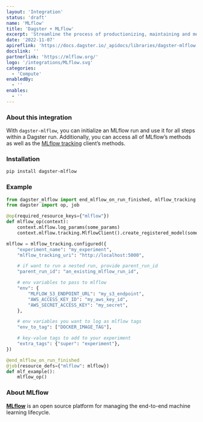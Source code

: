 ```yaml
---
layout: 'Integration'
status: 'draft'
name: 'MLflow'
title: 'Dagster + MLflow'
excerpt: 'Streamline the process of productionizing, maintaining and monitoring machine learning models.'
date: '2022-11-07'
apireflink: 'https://docs.dagster.io/_apidocs/libraries/dagster-mlflow'
docslink: ''
partnerlink: 'https://mlflow.org/'
logo: '/integrations/MLflow.svg'
categories:
  - 'Compute'
enabledBy:
  - ''
enables:
  - ''
---
```


### About this integration

With `dagster-mlflow`, you can initialize an MLflow run and use it for all steps within a Dagster run. Additionally, you can access all of MLflow’s methods as well as the [MLflow tracking](https://www.mlflow.org/docs/latest/tracking.html) client’s methods.

### Installation

```bash
pip install dagster-mlflow
```

### Example

```python
from dagster_mlflow import end_mlflow_on_run_finished, mlflow_tracking
from dagster import op, job

@op(required_resource_keys={"mlflow"})
def mlflow_op(context):
    context.mlflow.log_params(some_params)
    context.mlflow.tracking.MlflowClient().create_registered_model(some_model_name)

mlflow = mlflow_tracking.configured({
    "experiment_name": "my_experiment",
    "mlflow_tracking_uri": "http://localhost:5000",

    # if want to run a nested run, provide parent_run_id
    "parent_run_id": "an_existing_mlflow_run_id",

    # env variables to pass to mlflow
    "env": {
        "MLFLOW_S3_ENDPOINT_URL": "my_s3_endpoint",
        "AWS_ACCESS_KEY_ID": "my_aws_key_id",
        "AWS_SECRET_ACCESS_KEY": "my_secret",
    },

    # env variables you want to log as mlflow tags
    "env_to_tag": ["DOCKER_IMAGE_TAG"],

    # key-value tags to add to your experiment
    "extra_tags": {"super": "experiment"},
})

@end_mlflow_on_run_finished
@job(resource_defs={"mlflow": mlflow})
def mlf_example():
    mlflow_op()
```

### About MLflow

**[MLflow](https://docs.databricks.com/mlflow/index.html)** is an open source platform for managing the end-to-end machine learning lifecycle.
